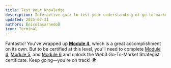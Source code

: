 ```yaml
---
title: Test your Knowledge
description: Interactive quiz to test your understanding of go-to-market strategies
updated: 2025-07-31
authors: [nicolasarnedo]
icon: Terminal
---
```


<Quiz quizId="923" />

<Quiz quizId="924" />

<Quiz quizId="925" />

<Quiz quizId="926" />

<Quiz quizId="927" />

Fantastic! You've wrapped up **[Module 4](/academy/codebase-entrepreneur-go-to-market/04-gtm-strategies/01-introduction)**, which is a great accomplishment on its own. But to be certified at this level, you'll need to complete [Module 4](/academy/codebase-entrepreneur-go-to-market/04-gtm-strategies/01-introduction), [Module 5](/academy/codebase-entrepreneur-go-to-market/05-sales/01-introduction), and [Module 6](/academy/codebase-entrepreneur-go-to-market/06-pricing/01-introduction) and unlock the Web3 Go-To-Market Strategist certificate. Keep going—you're on track! 🌍
